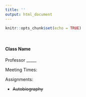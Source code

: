 ```yaml
---
title: ''
output: html_document
---
```


```r
knitr::opts_chunk$set(echo = TRUE)
```
<br>

#### Class Name

Professor _____

Meeting Times:

Assignments:

- ~~Autobiography~~
